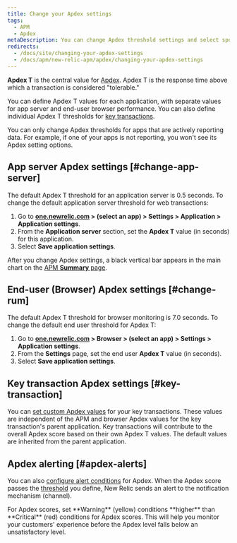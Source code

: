 ```yaml
---
title: Change your Apdex settings
tags:
  - APM
  - Apdex
metaDescription: You can change Apdex threshold settings and select specific countries in New Relic's user interface.
redirects:
  - /docs/site/changing-your-apdex-settings
  - /docs/apm/new-relic-apm/apdex/changing-your-apdex-settings
---
```


**Apdex T** is the central value for [Apdex](/docs/apm/new-relic-apm/apdex/apdex-measuring-user-satisfaction). Apdex T is the response time above which a transaction is considered "tolerable."

You can define Apdex T values for each application, with separate values for app server and end-user browser performance. You can also define individual Apdex T thresholds for [key transactions](/docs/apm/transactions/key-transactions/introduction-key-transactions).

<Callout variant="important">
You can only change Apdex thresholds for apps that are actively reporting data. For example, if one of your apps is not reporting, you won't see its Apdex setting options.
</Callout>

## App server Apdex settings [#change-app-server]

The default Apdex T threshold for an application server is 0.5 seconds. To change the default application server threshold for web transactions:

1. Go to **[one.newrelic.com](https://one.newrelic.com) > (select an app) > Settings > Application > Application settings**.
2. From the **Application server** section, set the **Apdex T** value (in seconds) for this application.
3. Select **Save application settings**.

After you change Apdex settings, a black vertical bar appears in the main chart on the [APM **Summary** page](/docs/apm/applications-menu/monitoring/apm-overview-page).

## End-user (Browser) Apdex settings [#change-rum]

The default Apdex T threshold for browser monitoring is 7.0 seconds. To change the default end user threshold for Apdex T:

1. Go to **[one.newrelic.com](https://one.newrelic.com) > Browser > (select an app) > Settings > Application settings**.
2. From the **Settings** page, set the end user **Apdex T** value (in seconds).
3. Select **Save application settings**.

## Key transaction Apdex settings [#key-transaction]

You can [set custom Apdex values](/docs/apm/transactions/key-transactions/create-key-transactions) for your key transactions. These values are independent of the APM and browser Apdex values for the key transaction's parent application. Key transactions will contribute to the overall Apdex score based on their own Apdex T values. The default values are inherited from the parent application.

## Apdex alerting [#apdex-alerts]

You can also [configure alert conditions](/docs/alerts/new-relic-alerts/configuring-alert-policies/define-alert-conditions) for Apdex. When the Apdex score passes the [threshold](/docs/alerts/new-relic-alerts/configuring-alert-policies/define-thresholds-trigger-alert) you define, New Relic sends an alert to the notification mechanism (channel).

<Callout variant="tip">
  For Apdex scores, set **Warning** (yellow) conditions **higher** than **Critical** (red) conditions for Apdex scores. This will help you monitor your customers' experience before the Apdex level falls below an unsatisfactory level.
</Callout>
